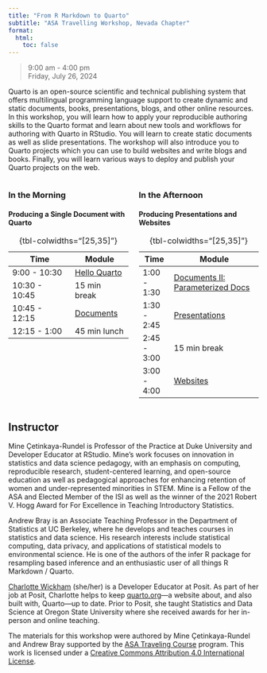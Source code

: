 ```yaml
---
title: "From R Markdown to Quarto"
subtitle: "ASA Travelling Workshop, Nevada Chapter"
format:
  html:
    toc: false
---
```


> 9:00 am - 4:00 pm\
> Friday, July 26, 2024

Quarto is an open-source scientific and technical publishing system that offers multilingual programming language support to create dynamic and static documents, books, presentations, blogs, and other online resources. In this workshop, you will learn how to apply your reproducible authoring skills to the Quarto format and learn about new tools and workflows for authoring with Quarto in RStudio. You will learn to create static documents as well as slide presentations. The workshop will also introduce you to Quarto projects which you can use to build websites and write blogs and books. Finally, you will learn various ways to deploy and publish your Quarto projects on the web.

:::{.columns}

:::{.column width="50%"}
### In the Morning

#### Producing a Single Document with Quarto

| Time          | Module                              |
|---------------|-------------------------------------|
| 9:00 - 10:30   | [Hello Quarto](1-hello-quarto/)   |
| 10:30 - 10:45   | 15 min break                               |
| 10:45 - 12:15  | [Documents](2-documents/)         |
| 12:15 - 1:00  |  45 min lunch                     |

: {tbl-colwidths="\[25,35\]"}

:::

:::{.column width="50%"}

### In the Afternoon

#### Producing Presentations and Websites

| Time        | Module                              |
|-------------|-------------------------------------|
| 1:00 - 1:30  |  [Documents II: Parameterized Docs](2-documents/2-documents.html#/parameterized-reports)      |
| 1:30 - 2:45  |  [Presentations](3-presentations/)      |
| 2:45 - 3:00 | 15 min break                               |
| 3:00 - 4:00 | [Websites](4-websites/)           |

: {tbl-colwidths="\[25,35\]"}

:::
:::

## Instructor

Mine Çetinkaya-Rundel is Professor of the Practice at Duke University and Developer Educator at RStudio. Mine’s work focuses on innovation in statistics and data science pedagogy, with an emphasis on computing, reproducible research, student-centered learning, and open-source education as well as pedagogical approaches for enhancing retention of women and under-represented minorities in STEM. Mine is a Fellow of the ASA and Elected Member of the ISI as well as the winner of the 2021 Robert V. Hogg Award for For Excellence in Teaching Introductory Statistics.

Andrew Bray is an Associate Teaching Professor in the Department of Statistics at UC Berkeley, where he develops and teaches courses in statistics and data science. His research interests include statistical computing, data privacy, and applications of statistical models to environmental science. He is one of the authors of the infer R package for resampling based inference and an enthusiastic user of all things R Markdown / Quarto.

[Charlotte Wickham](https://www.cwick.co.nz/) (she/her) is a Developer Educator at Posit. As part of her job at Posit, Charlotte helps to keep [quarto.org](http://quarto.org)—a website about, and also built with, Quarto—up to date. Prior to Posit, she taught Statistics and Data Science at Oregon State University where she received awards for her in-person and online teaching.

The materials for this workshop were authored by Mine Çetinkaya-Rundel and Andrew Bray supported by the [ASA Traveling Course](https://community.amstat.org/coc/chapterresources/travelingcourse) program. This work is licensed under a [Creative Commons Attribution 4.0 International License](https://creativecommons.org/licenses/by/4.0/).
